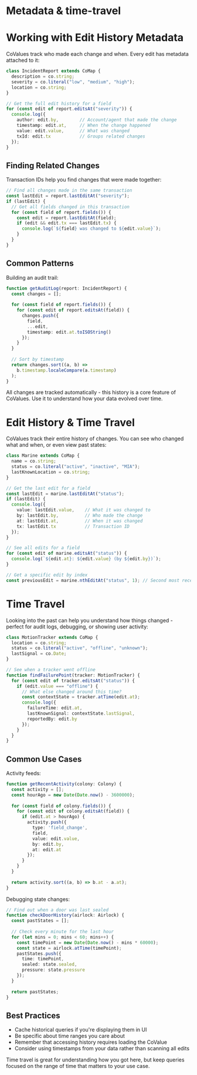 # Metadata & time-travel

# Working with Edit History Metadata

CoValues track who made each change and when. Every edit has metadata attached to it:

```ts
class IncidentReport extends CoMap {
  description = co.string;
  severity = co.literal("low", "medium", "high");
  location = co.string;
}

// Get the full edit history for a field
for (const edit of report.editsAt("severity")) {
  console.log({
    author: edit.by,        // Account/agent that made the change
    timestamp: edit.at,     // When the change happened 
    value: edit.value,      // What was changed
    txId: edit.tx           // Groups related changes
  });
}
```

## Finding Related Changes

Transaction IDs help you find changes that were made together:

```ts
// Find all changes made in the same transaction
const lastEdit = report.lastEditAt("severity");
if (lastEdit) {
  // Get all fields changed in this transaction
  for (const field of report.fields()) {
    const edit = report.lastEditAt(field);
    if (edit && edit.tx === lastEdit.tx) {
      console.log(`${field} was changed to ${edit.value}`);
    }
  }
}
```

## Common Patterns

Building an audit trail:
```ts
function getAuditLog(report: IncidentReport) {
  const changes = [];
  
  for (const field of report.fields()) {
    for (const edit of report.editsAt(field)) {
      changes.push({
        field,
        ...edit,
        timestamp: edit.at.toISOString()
      });
    }
  }
  
  // Sort by timestamp
  return changes.sort((a, b) => 
    b.timestamp.localeCompare(a.timestamp)
  );
}
```

All changes are tracked automatically - this history is a core feature of CoValues. Use it to understand how your data evolved over time.

# Edit History & Time Travel

CoValues track their entire history of changes. You can see who changed what and when, or even view past states:

```ts
class Marine extends CoMap {
  name = co.string;
  status = co.literal("active", "inactive", "MIA");
  lastKnownLocation = co.string;
}

// Get the last edit for a field
const lastEdit = marine.lastEditAt("status");
if (lastEdit) {
  console.log({
    value: lastEdit.value,    // What it was changed to
    by: lastEdit.by,          // Who made the change
    at: lastEdit.at,          // When it was changed
    tx: lastEdit.tx           // Transaction ID
  });
}

// See all edits for a field
for (const edit of marine.editsAt("status")) {
  console.log(`${edit.at}: ${edit.value} (by ${edit.by})`);
}

// Get a specific edit by index
const previousEdit = marine.nthEditAt("status", 1); // Second most recent
```

# Time Travel

Looking into the past can help you understand how things changed - perfect for audit logs, debugging, or showing user activity:

```ts
class MotionTracker extends CoMap {
  location = co.string;
  status = co.literal("active", "offline", "unknown");
  lastSignal = co.Date;
}

// See when a tracker went offline
function findFailurePoint(tracker: MotionTracker) {
  for (const edit of tracker.editsAt("status")) {
    if (edit.value === "offline") {
      // What else changed around this time?
      const contextState = tracker.atTime(edit.at);
      console.log({
        failureTime: edit.at,
        lastKnownSignal: contextState.lastSignal,
        reportedBy: edit.by
      });
    }
  }
}
```

## Common Use Cases

Activity feeds:
```ts
function getRecentActivity(colony: Colony) {
  const activity = [];
  const hourAgo = new Date(Date.now() - 3600000);
  
  for (const field of colony.fields()) {
    for (const edit of colony.editsAt(field)) {
      if (edit.at > hourAgo) {
        activity.push({
          type: 'field_change',
          field,
          value: edit.value,
          by: edit.by,
          at: edit.at
        });
      }
    }
  }
  
  return activity.sort((a, b) => b.at - a.at);
}
```

Debugging state changes:
```ts
// Find out when a door was last sealed
function checkDoorHistory(airlock: Airlock) {
  const pastStates = [];
  
  // Check every minute for the last hour
  for (let mins = 0; mins < 60; mins++) {
    const timePoint = new Date(Date.now() - mins * 60000);
    const state = airlock.atTime(timePoint);
    pastStates.push({
      time: timePoint,
      sealed: state.sealed,
      pressure: state.pressure
    });
  }
  
  return pastStates;
}
```

## Best Practices

- Cache historical queries if you're displaying them in UI
- Be specific about time ranges you care about
- Remember that accessing history requires loading the CoValue
- Consider using timestamps from your data rather than scanning all edits

Time travel is great for understanding how you got here, but keep queries focused on the range of time that matters to your use case.